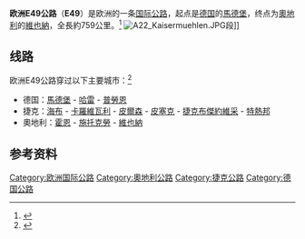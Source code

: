 {{Infobox road2
| country=EUR
| marker_image= [[File:Tabliczka_E49.svg|100px]]
| length_km = 759
| map        = E49 route.jpg
| direction_a = 西北
| terminus_a = [[德國|德國]][[馬德堡|馬德堡]]
| junction   = 
| direction_b = 東南
| terminus_b = [[奧地利|奧地利]][[維也納|維也納]]
| countries  = {{GER}}<br>{{CZE}}<br>{{AUT}}
}}
'''欧洲E49公路'''（'''E49'''）是欧洲的一条[[欧洲国际公路|国际公路]]，起点是[[德国|德国]]的[[馬德堡|馬德堡]]，终点为[[奧地利|奧地利]]的[[維也納|維也納]]，全長約759公里。<ref>{{Cite web |url = http://www.elbruz.org/eroads/E49.htm |title = E49 |publisher = Elbruz |accessdate = 20 April 2015 |archive-date = 2020-02-20 |archive-url = https://web.archive.org/web/20200220105756/http://www.elbruz.org/eroads/E49.htm |dead-url = no }}</ref>
[[Image:A22_Kaisermuehlen.JPG|thumb]]段]]
== 线路 ==
欧洲E49公路穿过以下主要城市：<ref>{{Cite web |url = https://treaties.un.org/doc/Publication/UNTS/Volume%201302/volume-1302-I-21618-English.pdf |title = European Agreement on main international traffic arteries. (AGR) - Consolidated version |publisher = UN Treaty Collection |accessdate = 20 April 2015 |archive-date = 2019-02-13 |archive-url = https://web.archive.org/web/20190213175451/https://treaties.un.org/doc/Publication/UNTS/Volume%201302/volume-1302-I-21618-English.pdf |dead-url = no }}</ref>
*德国：[[馬德堡|馬德堡]] - [[哈雷_(德國)|哈雷]] - [[普勞恩|普勞恩]]
*捷克：[[海布|海布]] - [[卡羅維瓦利|卡羅維瓦利]] - [[皮爾森|皮爾森]] - [[皮塞克|皮塞克]] - [[捷克布傑約維采|捷克布傑約維采]] - [[特熱邦|特熱邦]] 
*奧地利：[[霍恩_(奧地利)|霍恩]] - [[施托克勞|施托克勞]] - [[維也納|維也納]]

==参考资料==
{{reflist}}

{{欧洲国际公路网}}

[[Category:欧洲国际公路|Category:欧洲国际公路]]
[[Category:奧地利公路|Category:奧地利公路]]
[[Category:捷克公路|Category:捷克公路]]
[[Category:德国公路|Category:德国公路]]


{{Europe-road-stub}}
